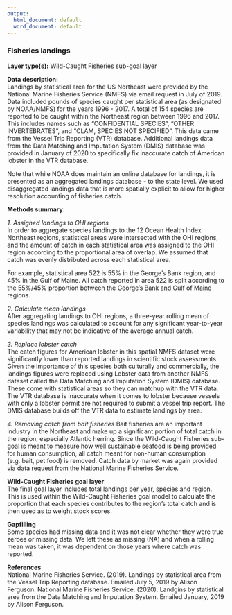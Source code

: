 ```yaml
---
output:
  html_document: default
  word_document: default
---
```

### Fisheries landings

**Layer type(s):** Wild-Caught Fisheries sub-goal layer

**Data description:**   
Landings by statistical area for the US Northeast were provided by the National Marine Fisheries Service (NMFS) via email request in July of 2019. Data included pounds of species caught per statistical area (as designated by NOAA/NMFS) for the years 1996 - 2017. A total of 154 species are reported to be caught within the Northeast region between 1996 and 2017. This includes names such as "CONFIDENTIAL SPECIES", "OTHER INVERTEBRATES", and "CLAM, SPECIES NOT SPECIFIED". This data came from the Vessel Trip Reporting (VTR) database. Additional landings data from the Data Matching and Imputation System (DMIS) database was provided in January of 2020 to specifically fix inaccurate catch of American lobster in the VTR database. 

Note that while NOAA does maintain an online database for landings, it is presented as an aggregated landings database - to the state level. We used disaggregated landings data that is more spatially explicit to allow for higher resolution accounting of fisheries catch.

**Methods summary:** 

*1. Assigned landings to OHI regions*   
In order to aggregate species landings to the 12 Ocean Health Index Northeast regions, statistical areas were intersected with the OHI regions, and the amount of catch in each statistical area was assigned to the OHI region according to the proportional area of overlap. We assumed that catch was evenly distributed across each statistical area.

For example, statistical area 522 is 55% in the George's Bank region, and 45% in the Gulf of Maine. All catch reported in area 522 is split according to the 55%/45% proportion between the George's Bank and Gulf of Maine regions.

*2. Calculate mean landings*  
After aggregating landings to OHI regions, a three-year rolling mean of species landings was calculated to account for any significant year-to-year variability that may not be indicative of the average annual catch.

*3. Replace lobster catch*  
The catch figures for American lobster in this spatial NMFS dataset were significantly lower than reported landings in scientific stock assessments. Given the importance of this species both culturally and commercially, the landings figures were replaced using Lobster data from another NMFS dataset called the Data Matching and Imputation System (DMIS) database. These come with statistical areas so they can matchup with the VTR data. The VTR database is inaccurate when it comes to lobster because vessels with only a lobster permit are not required to submit a vessel trip report. The DMIS database builds off the VTR data to estimate landings by area.

*4. Removing catch from bait fisheries*
Bait fisheries are an important industry in the Northeast and make up a significant portion of total catch in the region, especially Atlantic herring. Since the Wild-Caught Fisheries sub-goal is meant to measure how well sustainable seafood is being provided for human consumption, all catch meant for non-human consumption (e.g. bait, pet food) is removed. Catch data by market was again provided via data request from the National Marine Fisheries Service.

**Wild-Caught Fisheries goal layer**  
The final goal layer includes total landings per year, species and region. This is used within the Wild-Caught Fisheries goal model to calculate the proportion that each species contributes to the region's total catch and is then used as to weight stock scores.

**Gapfilling**  
Some species had missing data and it was not clear whether they were true zeroes or missing data. We left these as missing (NA) and when a rolling mean was taken, it was dependent on those years where catch was reported.

**References**  
National Marine Fisheries Service. (2019). Landings by statistical area from the Vessel Trip Reporting database. Emailed July 5, 2019 by Alison Ferguson.
National Marine Fisheries Service. (2020). Landgins by statistical area from the Data Matching and Imputation System. Emailed January, 2019 by Alison Ferguson.

